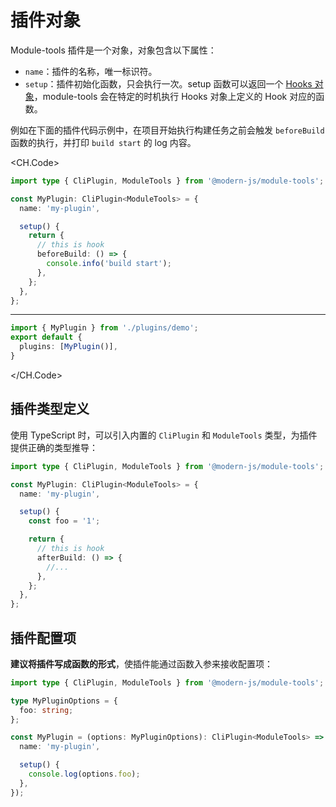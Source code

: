 # 插件对象

Module-tools 插件是一个对象，对象包含以下属性：

* `name`：插件的名称，唯一标识符。
* `setup`：插件初始化函数，只会执行一次。setup 函数可以返回一个 [Hooks 对象]()，module-tools 会在特定的时机执行 Hooks 对象上定义的 Hook 对应的函数。

例如在下面的插件代码示例中，在项目开始执行构建任务之前会触发 `beforeBuild` 函数的执行，并打印 `build start` 的 log 内容。

<CH.Code>

``` ts ./plugins/demo.tsx
import type { CliPlugin, ModuleTools } from '@modern-js/module-tools';

const MyPlugin: CliPlugin<ModuleTools> = {
  name: 'my-plugin',

  setup() {
    return {
      // this is hook
      beforeBuild: () => {
        console.info('build start');
      },
    };
  },
};
```

---

``` ts ./modern.config.ts
import { MyPlugin } from './plugins/demo';
export default {
  plugins: [MyPlugin()],
}
```

</CH.Code>

## 插件类型定义

使用 TypeScript 时，可以引入内置的 `CliPlugin` 和 `ModuleTools` 类型，为插件提供正确的类型推导：

``` ts
import type { CliPlugin, ModuleTools } from '@modern-js/module-tools';

const MyPlugin: CliPlugin<ModuleTools> = {
  name: 'my-plugin',

  setup() {
    const foo = '1';

    return {
      // this is hook
      afterBuild: () => {
        //...
      },
    };
  },
};
```

## 插件配置项

**建议将插件写成函数的形式**，使插件能通过函数入参来接收配置项：

``` ts
import type { CliPlugin, ModuleTools } from '@modern-js/module-tools';

type MyPluginOptions = {
  foo: string;
};

const MyPlugin = (options: MyPluginOptions): CliPlugin<ModuleTools> => ({
  name: 'my-plugin',

  setup() {
    console.log(options.foo);
  },
});
```


